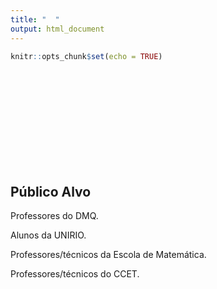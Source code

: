 ```yaml
---
title: "  "
output: html_document
---
```


```r
knitr::opts_chunk$set(echo = TRUE)
```
<br>
<br>
<br>
<br>
<br>
<br>
<br>
<br>
<br>


## Público Alvo

Professores do DMQ. 

Alunos da UNIRIO.

Professores/técnicos da Escola de Matemática.

Professores/técnicos do CCET.
